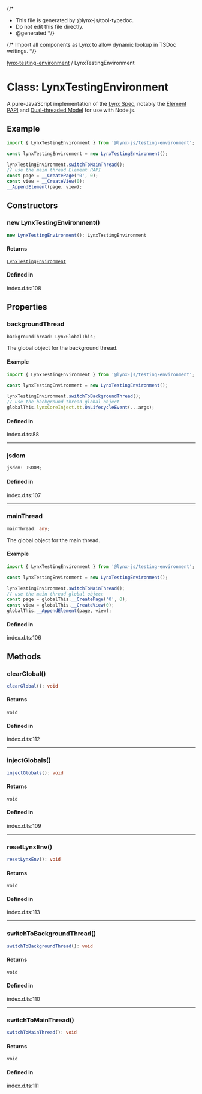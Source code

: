 {/*
* This file is generated by @lynx-js/tool-typedoc.
* Do not edit this file directly.
* @generated
*/}

{/* Import all components as Lynx to allow dynamic lookup in TSDoc writings. */}


[lynx-testing-environment](/api/lynx-testing-environment/index.mdx) / LynxTestingEnvironment

# Class: LynxTestingEnvironment

A pure-JavaScript implementation of the [Lynx Spec](https://lynxjs.org/guide/spec.html),
notably the [Element PAPI](https://lynxjs.org/api/engine/element-api) and [Dual-threaded Model](https://lynxjs.org/guide/spec#dual-threaded-model) for use with Node.js.

## Example

```ts
import { LynxTestingEnvironment } from '@lynx-js/testing-environment';

const lynxTestingEnvironment = new LynxTestingEnvironment();

lynxTestingEnvironment.switchToMainThread();
// use the main thread Element PAPI
const page = __CreatePage('0', 0);
const view = __CreateView(0);
__AppendElement(page, view);

```

## Constructors

### new LynxTestingEnvironment()

```ts
new LynxTestingEnvironment(): LynxTestingEnvironment
```

#### Returns

[`LynxTestingEnvironment`](/api/lynx-testing-environment/Class.LynxTestingEnvironment.mdx)

#### Defined in

index.d.ts:108

## Properties

### backgroundThread

```ts
backgroundThread: LynxGlobalThis;
```

The global object for the background thread.

#### Example

```ts
import { LynxTestingEnvironment } from '@lynx-js/testing-environment';

const lynxTestingEnvironment = new LynxTestingEnvironment();

lynxTestingEnvironment.switchToBackgroundThread();
// use the background thread global object
globalThis.lynxCoreInject.tt.OnLifecycleEvent(...args);
```

#### Defined in

index.d.ts:88

***

### jsdom

```ts
jsdom: JSDOM;
```

#### Defined in

index.d.ts:107

***

### mainThread

```ts
mainThread: any;
```

The global object for the main thread.

#### Example

```ts
import { LynxTestingEnvironment } from '@lynx-js/testing-environment';

const lynxTestingEnvironment = new LynxTestingEnvironment();

lynxTestingEnvironment.switchToMainThread();
// use the main thread global object
const page = globalThis.__CreatePage('0', 0);
const view = globalThis.__CreateView(0);
globalThis.__AppendElement(page, view);
```

#### Defined in

index.d.ts:106

## Methods

### clearGlobal()

```ts
clearGlobal(): void
```

#### Returns

`void`

#### Defined in

index.d.ts:112

***

### injectGlobals()

```ts
injectGlobals(): void
```

#### Returns

`void`

#### Defined in

index.d.ts:109

***

### resetLynxEnv()

```ts
resetLynxEnv(): void
```

#### Returns

`void`

#### Defined in

index.d.ts:113

***

### switchToBackgroundThread()

```ts
switchToBackgroundThread(): void
```

#### Returns

`void`

#### Defined in

index.d.ts:110

***

### switchToMainThread()

```ts
switchToMainThread(): void
```

#### Returns

`void`

#### Defined in

index.d.ts:111
